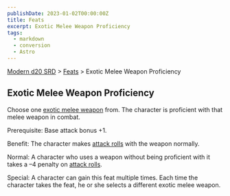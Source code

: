 ```yaml
---
publishDate: 2023-01-02T00:00:00Z
title: Feats
excerpt: Exotic Melee Weapon Proficiency
tags:
  - markdown
  - conversion
  - Astro
---
```


[Modern d20 SRD](/#modernD20) > [Feats](modern-d20-srd-feats-index) > Exotic Melee Weapon Proficiency

## Exotic Melee Weapon Proficiency

Choose one [exotic melee weapon](modern-d20-srd-equipment-weapons-exotic)
from. The character is proficient with that melee weapon in combat.

Prerequisite: Base attack bonus +1.

Benefit: The character makes [attack rolls](modern-d20-srd-combat-attack-roll)
with the weapon normally.

Normal: A character who uses a weapon without being proficient with it takes a
–4 penalty on [attack rolls](modern-d20-srd-combat-attack-roll).

Special: A character can gain this feat multiple times. Each time the
character takes the feat, he or she selects a different exotic melee weapon.

